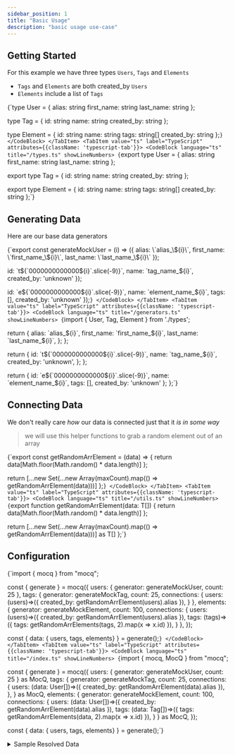 ```yaml
---
sidebar_position: 1
title: "Basic Usage"
description: "basic usage use-case"
---
```


## Getting Started

For this example we have three types `Users`, `Tags` and `Elements`

- `Tags` and `Elements` are both created_by `Users`
- `Elements` include a list of `Tags` 



<Tabs groupId="code-block-language">
  <TabItem value="js" label="JavaScript" attributes={{className: 'javascript-tab'}}>
    <CodeBlock language="ts">
{`type User = {
  alias: string
  first_name: string
  last_name: string
};

type Tag = {
  id: string
  name: string
  created_by: string
};

type Element = {
  id: string
  name: string
  tags: string[]
  created_by: string
};`}
    </CodeBlock>
  </TabItem>
  <TabItem value="ts" label="TypeScript" attributes={{className: 'typescript-tab'}}>
    <CodeBlock
      language="ts"
      title="/types.ts"
      showLineNumbers>
{`export type User = {
  alias: string
  first_name: string
  last_name: string
};

export type Tag = {
  id: string
  name: string
  created_by: string
};

export type Element = {
  id: string
  name: string
  tags: string[]
  created_by: string
};`}
    </CodeBlock>
  </TabItem>
</Tabs>

## Generating Data

Here are our base data generators

<Tabs groupId="code-block-language">
  <TabItem value="js" label="JavaScript" attributes={{className: 'javascript-tab'}}>
    <CodeBlock language="js"
      title="/generators.js"
      showLineNumbers>
{`export const generateMockUser = (i) => ({
  alias: \`alias_\${i}\`,
  first_name: \`first_name_\${i}\`,
  last_name: \`last_name_\${i}\`
});

  id: \`t\${\`0000000000000\${i}\`.slice(-9)}\`,
  name: \`tag_name_\${i}\`,
  created_by: 'unknown'
});

  id: \`e\${\`0000000000000\${i}\`.slice(-9)}\`,
  name: \`element_name_\${i}\`,
  tags: [],
  created_by: 'unknown'
});`}
    </CodeBlock>
  </TabItem>
  <TabItem value="ts" label="TypeScript" attributes={{className: 'typescript-tab'}}>
    <CodeBlock
      language="ts"
      title="/generators.ts"
      showLineNumbers>
{`import { User, Tag, Element } from './types';

  return {
    alias: \`alias_\${i}\`,
    first_name: \`first_name_\${i}\`,
    last_name: \`last_name_\${i}\`,
  };
};

  return {
    id: \`t\${\`0000000000000\${i}\`.slice(-9)}\`,
    name: \`tag_name_\${i}\`,
    created_by: 'unknown',
  };
};

  return {
    id: \`e\${\`0000000000000\${i}\`.slice(-9)}\`,
    name: \`element_name_\${i}\`,
    tags: [],
    created_by: 'unknown'
  };
};`}
    </CodeBlock>
  </TabItem>
</Tabs>

## Connecting Data

We don't really care _how_ our data is connected just that it _is in some way_

> we will use this helper functions to grab a random element out of an array

<Tabs groupId="code-block-language">
  <TabItem value="js" label="JavaScript" attributes={{className: 'javascript-tab'}}>
    <CodeBlock language="js"
      title="/utils.js"
      showLineNumbers>
{`export const getRandomArrElement = (data) => {
  return data[Math.floor(Math.random() * data.length)]
};

  return [...new Set(...new Array(maxCount).map(() => getRandomArrElement(data)))]
};`}
    </CodeBlock>
  </TabItem>
  <TabItem value="ts" label="TypeScript" attributes={{className: 'typescript-tab'}}>
    <CodeBlock
      language="ts"
      title="/utils.ts"
      showLineNumbers>
{`export function getRandomArrElement<T>(data: T[]) {
  return data[Math.floor(Math.random() * data.length)]
};

  return [...new Set(...new Array(maxCount).map(() => getRandomArrElement(data)))] as T[]
};`}
    </CodeBlock>
  </TabItem>
</Tabs>

## Configuration

<Tabs groupId="code-block-language">
  <TabItem value="js" label="JavaScript" attributes={{className: 'javascript-tab'}}>
    <CodeBlock language="js"
      title="/index.js"
      showLineNumbers>
{`import { mocq } from "mocq";

const { generate } = mocq({
  users: {
    generator: generateMockUser,
    count: 25
  },
  tags: {
    generator: generateMockTag,
      count: 25,
      connections: {
        users: (users)=>({ created_by: getRandomArrElement(users).alias }),
      }
  },
  elements: {
    generator: generateMockElement,
      count: 100,
      connections: {
        users: (users)=>({ created_by: getRandomArrElement(users).alias }),
        tags: (tags)=>({ tags: getRandomArrElements(tags, 2).map(x => x.id) }),
      }
  },
});

const { data: { users, tags, elements} } = generate();`}
    </CodeBlock>
  </TabItem>
  <TabItem value="ts" label="TypeScript" attributes={{className: 'typescript-tab'}}>
    <CodeBlock
      language="ts"
      title="/index.ts"
      showLineNumbers>
{`import { mocq, MocQ } from "mocq";

const { generate } = mocq({
  users: {
    generator: generateMockUser,
    count: 25
  } as MocQ<User>,
  tags: {
    generator: generateMockTag,
      count: 25,
      connections: {
        users: (data: User[])=>({ created_by: getRandomArrElement(data).alias }),
      },
  } as MocQ<Tag>,
  elements: {
    generator: generateMockElement,
      count: 100,
      connections: {
        users: (data: User[])=>({ created_by: getRandomArrElement(data).alias }),
        tags: (data: Tag[])=>({ tags: getRandomArrElements(data, 2).map(x => x.id) }),
      }
  } as MocQ<Element>,
});

const { data: { users, tags, elements} } = generate();`}
    </CodeBlock>
  </TabItem>
</Tabs>

<details>
<summary>
Sample Resolved Data
</summary>
`users`: 
```js
[
  {
    alias: "alias_0",
    first_name: "first_name_0",
    last_name: "last_name_0"
  },
  // ... 24 more entries
]
```

`tags`: 
```js
[
  {
    id: "t000000000",
    name: "tag_name_0",
    created_by: "alias_1"
  },
  // ... 24 more entries
]
```

`elements`: 
```js
[
  {
    id: "e000000099",
    name: "element_name_99",
    tags: [ "t000000001", "t000000000" ],
    created_by: "alias_21"
  },
  // ... 99 more entries
]
```
</details>